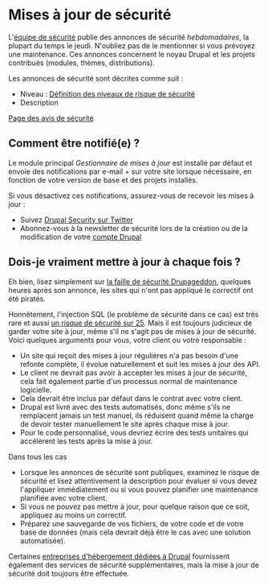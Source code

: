 # Mises à jour de sécurité

L'[équipe de sécurité](https://www.drupal.org/drupal-security-team/general-information) publie des annonces de sécurité _hebdomadaires_, la plupart du temps le jeudi.
N'oubliez pas de le mentionner si vous prévoyez une maintenance.
Ces annonces concernent le noyau Drupal et les projets contribués (modules, thèmes, distributions).

Les annonces de sécurité sont décrites comme suit :

*   Niveau : [Définition des niveaux de risque de sécurité](https://www.drupal.org/drupal-security-team/security-risk-levels-defined)
*   Description

[Page des avis de sécurité](https://www.drupal.org/security)

## Comment être notifié(e) ?

Le module principal _Gestionnaire de mises à jour_ est installé par défaut et envoie des notifications par e-mail + sur votre site lorsque nécessaire, en fonction de votre version de base et des projets installés.

Si vous désactivez ces notifications, assurez-vous de recevoir les mises à jour :

*   Suivez [Drupal Security sur Twitter](https://twitter.com/drupalsecurity)
*   Abonnez-vous à la newsletter de sécurité lors de la création ou de la modification de votre [compte Drupal](https://www.drupal.org/user/register)

## Dois-je vraiment mettre à jour à chaque fois ?

Eh bien, lisez simplement sur [la faille de sécurité Drupageddon](https://www.drupal.org/drupalsa05FAQ), quelques heures après son annonce, les sites qui n'ont pas appliqué le correctif ont été piratés.

Honnêtement, l'injection SQL (le problème de sécurité dans ce cas) est très rare et aussi [un risque de sécurité sur 25](https://www.drupal.org/SA-CORE-2014-005).
Mais il est toujours judicieux de garder votre site à jour, même s'il ne s'agit pas de mises à jour de sécurité. Voici quelques arguments pour vous, votre client ou votre responsable :

*   Un site qui reçoit des mises à jour régulières n'a pas besoin d'une refonte complète, il évolue naturellement et suit les mises à jour des API.
*   Le client ne devrait pas avoir à accepter les mises à jour de sécurité, cela fait également partie d'un processus normal de maintenance logicielle.
*   Cela devrait être inclus par défaut dans le contrat avec votre client.
*   Drupal est livré avec des tests automatisés, donc même s'ils ne remplacent jamais un test manuel, ils réduisent quand même la charge de devoir tester manuellement le site après chaque mise à jour.
*   Pour le code personnalisé, vous devriez écrire des tests unitaires qui accélèrent les tests après la mise à jour.

Dans tous les cas

*   Lorsque les annonces de sécurité sont publiques, examinez le risque de sécurité et lisez attentivement la description pour évaluer si vous devez l'appliquer immédiatement ou si vous pouvez planifier une maintenance planifiée avec votre client.
*   Si vous ne pouvez pas mettre à jour, pour quelque raison que ce soit, appliquez au moins un correctif.
*   Préparez une sauvegarde de vos fichiers, de votre code et de votre base de données (mais cela devrait déjà être le cas avec une solution automatisée).

Certaines [entreprises d'hébergement dédiées à Drupal](/deploy/drupal-hosting-for-evaluation-and-production) fournissent également des services de sécurité supplémentaires, mais la mise à jour de sécurité doit toujours être effectuée.
